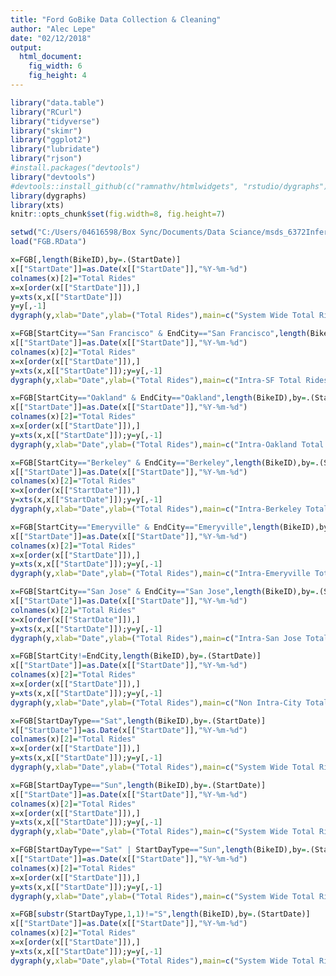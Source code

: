```yaml
---
title: "Ford GoBike Data Collection & Cleaning"
author: "Alec Lepe"
date: "02/12/2018"
output: 
  html_document:
    fig_width: 6
    fig_height: 4
---
```

  <!-- html_document: -->
  <!--   keep_md: true -->
```r
library("data.table")
library("RCurl")
library("tidyverse")
library("skimr")
library("ggplot2")
library("lubridate")
library("rjson")
#install.packages("devtools")
library("devtools")
#devtools::install_github(c("ramnathv/htmlwidgets", "rstudio/dygraphs"),force=TRUE)
library(dygraphs)
library(xts)
knitr::opts_chunk$set(fig.width=8, fig.height=7)
```
``` r
setwd("C:/Users/04616598/Box Sync/Documents/Data Sciance/msds_6372InferenceAndModeling/Project 02/Ford-GoBike/Clean Data")
load("FGB.RData")
```
``` r
x=FGB[,length(BikeID),by=.(StartDate)]
x[["StartDate"]]=as.Date(x[["StartDate"]],"%Y-%m-%d")
colnames(x)[2]="Total Rides"
x=x[order(x[["StartDate"]]),]
y=xts(x,x[["StartDate"]])
y=y[,-1]
dygraph(y,xlab="Date",ylab=("Total Rides"),main=c("System Wide Total Rides")) %>% dySeries(label="Total Rides", color="Blue") %>% dyRangeSelector()
```
``` r
x=FGB[StartCity=="San Francisco" & EndCity=="San Francisco",length(BikeID),by=.(StartDate)]
x[["StartDate"]]=as.Date(x[["StartDate"]],"%Y-%m-%d")
colnames(x)[2]="Total Rides"
x=x[order(x[["StartDate"]]),]
y=xts(x,x[["StartDate"]]);y=y[,-1]
dygraph(y,xlab="Date",ylab=("Total Rides"),main=c("Intra-SF Total Rides")) %>% dySeries(label="Total Rides", color="Blue") %>% dyRangeSelector()
```

``` r
x=FGB[StartCity=="Oakland" & EndCity=="Oakland",length(BikeID),by=.(StartDate)]
x[["StartDate"]]=as.Date(x[["StartDate"]],"%Y-%m-%d")
colnames(x)[2]="Total Rides"
x=x[order(x[["StartDate"]]),]
y=xts(x,x[["StartDate"]]);y=y[,-1]
dygraph(y,xlab="Date",ylab=("Total Rides"),main=c("Intra-Oakland Total Rides")) %>% dySeries(label="Total Rides", color="Blue") %>% dyRangeSelector()
```
``` r
x=FGB[StartCity=="Berkeley" & EndCity=="Berkeley",length(BikeID),by=.(StartDate)]
x[["StartDate"]]=as.Date(x[["StartDate"]],"%Y-%m-%d")
colnames(x)[2]="Total Rides"
x=x[order(x[["StartDate"]]),]
y=xts(x,x[["StartDate"]]);y=y[,-1]
dygraph(y,xlab="Date",ylab=("Total Rides"),main=c("Intra-Berkeley Total Rides")) %>% dySeries(label="Total Rides", color="Blue") %>% dyRangeSelector()
```
``` r
x=FGB[StartCity=="Emeryville" & EndCity=="Emeryville",length(BikeID),by=.(StartDate)]
x[["StartDate"]]=as.Date(x[["StartDate"]],"%Y-%m-%d")
colnames(x)[2]="Total Rides"
x=x[order(x[["StartDate"]]),]
y=xts(x,x[["StartDate"]]);y=y[,-1]
dygraph(y,xlab="Date",ylab=("Total Rides"),main=c("Intra-Emeryville Total Rides")) %>% dySeries(label="Total Rides", color="Blue") %>% dyRangeSelector()
```
``` r
x=FGB[StartCity=="San Jose" & EndCity=="San Jose",length(BikeID),by=.(StartDate)]
x[["StartDate"]]=as.Date(x[["StartDate"]],"%Y-%m-%d")
colnames(x)[2]="Total Rides"
x=x[order(x[["StartDate"]]),]
y=xts(x,x[["StartDate"]]);y=y[,-1]
dygraph(y,xlab="Date",ylab=("Total Rides"),main=c("Intra-San Jose Total Rides")) %>% dySeries(label="Total Rides", color="Blue") %>% dyRangeSelector()
```
``` r
x=FGB[StartCity!=EndCity,length(BikeID),by=.(StartDate)]
x[["StartDate"]]=as.Date(x[["StartDate"]],"%Y-%m-%d")
colnames(x)[2]="Total Rides"
x=x[order(x[["StartDate"]]),]
y=xts(x,x[["StartDate"]]);y=y[,-1]
dygraph(y,xlab="Date",ylab=("Total Rides"),main=c("Non Intra-City Total Rides")) %>% dySeries(label="Total Rides", color="Blue") %>% dyRangeSelector()
```


``` r
x=FGB[StartDayType=="Sat",length(BikeID),by=.(StartDate)]
x[["StartDate"]]=as.Date(x[["StartDate"]],"%Y-%m-%d")
colnames(x)[2]="Total Rides"
x=x[order(x[["StartDate"]]),]
y=xts(x,x[["StartDate"]]);y=y[,-1]
dygraph(y,xlab="Date",ylab=("Total Rides"),main=c("System Wide Total Rides (Saturdays)")) %>% dySeries(label="Total Rides", color="Blue") %>% dyRangeSelector()
```

``` r
x=FGB[StartDayType=="Sun",length(BikeID),by=.(StartDate)]
x[["StartDate"]]=as.Date(x[["StartDate"]],"%Y-%m-%d")
colnames(x)[2]="Total Rides"
x=x[order(x[["StartDate"]]),]
y=xts(x,x[["StartDate"]]);y=y[,-1]
dygraph(y,xlab="Date",ylab=("Total Rides"),main=c("System Wide Total Rides (Sundays)")) %>% dySeries(label="Total Rides", color="Blue") %>% dyRangeSelector()
```
``` r
x=FGB[StartDayType=="Sat" | StartDayType=="Sun",length(BikeID),by=.(StartDate)]
x[["StartDate"]]=as.Date(x[["StartDate"]],"%Y-%m-%d")
colnames(x)[2]="Total Rides"
x=x[order(x[["StartDate"]]),]
y=xts(x,x[["StartDate"]]);y=y[,-1]
dygraph(y,xlab="Date",ylab=("Total Rides"),main=c("System Wide Total Rides (Weekends)")) %>% dySeries(label="Total Rides", color="Blue") %>% dyRangeSelector()
```
``` r
x=FGB[substr(StartDayType,1,1)!="S",length(BikeID),by=.(StartDate)]
x[["StartDate"]]=as.Date(x[["StartDate"]],"%Y-%m-%d")
colnames(x)[2]="Total Rides"
x=x[order(x[["StartDate"]]),]
y=xts(x,x[["StartDate"]]);y=y[,-1]
dygraph(y,xlab="Date",ylab=("Total Rides"),main=c("System Wide Total Rides (Weekdays)")) %>% dySeries(label="Total Rides", color="Blue") %>% dyRangeSelector()
```

